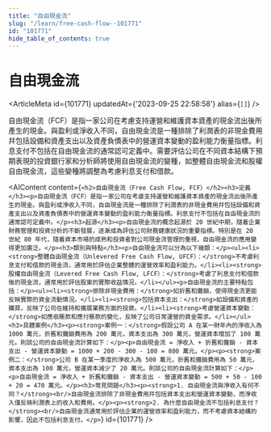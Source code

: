 ```yaml
---
title: "自由現金流"
slug: "/learn/free-cash-flow--101771"
id: "101771"
hide_table_of_contents: true
---
```



# 自由現金流

<ArticleMeta id={101771} updatedAt={'2023-09-25 22:58:58'} alias={`[]`} />
<div className='border-solid border-b border-t-0 my-4 border-[var(--ifm-color-gray-300)]' />

自由現金流（FCF）是指一家公司在考慮支持運營和維護資本資產的現金流出後所產生的現金。與盈利或淨收入不同，自由現金流是一種排除了利潤表的非現金費用幷包括設備和資產支出以及資產負債表中的營運資本變動的盈利能力衡量指標。利息支付不包括在自由現金流的通常認可定義中。需要評估公司在不同資本結構下預期表現的投資銀行家和分析師將使用自由現金流的變種，如整體自由現金流和股權自由現金流，這些變種將調整為考慮利息支付和借款。

<AIContent content={`<h2>自由現金流（Free Cash Flow, FCF）</h2><h3>定義</h3><p>自由現金流（FCF）是指一家公司在考慮支持運營和維護資本資產的現金流出後所產生的現金。與盈利或淨收入不同，自由現金流是一種排除了利潤表的非現金費用幷包括設備和資產支出以及資產負債表中的營運資本變動的盈利能力衡量指標。利息支付不包括在自由現金流的通常認可定義中。</p><h3>起源</h3><p>自由現金流的概念起源於 20 世紀中期，隨着企業財務管理和投資分析的不斷發展，逐漸成為評估公司財務健康狀況的重要指標。特別是在 20 世紀 80 年代，隨着資本市場的成熟和投資者對公司現金流管理的重視，自由現金流的應用變得更加廣泛。</p><h3>類別與特點</h3><p>自由現金流可以分為以下幾類：</p><ul><li><strong>整體自由現金流（Unlevered Free Cash Flow, UFCF）：</strong>不考慮利息支付和借款的現金流，通常用於評估企業整體的運營效率和盈利能力。</li><li><strong>股權自由現金流（Levered Free Cash Flow, LFCF）：</strong>考慮了利息支付和借款後的現金流，通常用於評估股東的實際收益情況。</li></ul><p>自由現金流的主要特點包括：</p><ul><li><strong>排除非現金費用：</strong>如折舊和攤銷，使得現金流更能反映實際的資金流動情況。</li><li><strong>包括資本支出：</strong>如設備和資產的購買，反映了公司在維持和擴展業務方面的投資。</li><li><strong>考慮營運資本變動：</strong>如應收賬款和應付賬款的變化，反映了公司日常運營的資金需求。</li></ul><h3>具體案例</h3><p><strong>案例一：</strong>假設公司 A 在某一財年內的淨收入為 1000 萬元，折舊和攤銷費用為 200 萬元，資本支出為 300 萬元，營運資本增加了 100 萬元。則該公司的自由現金流計算如下：</p><p>自由現金流 = 淨收入 + 折舊和攤銷 - 資本支出 - 營運資本變動 = 1000 + 200 - 300 - 100 = 800 萬元。</p><p><strong>案例二：</strong>公司 B 在某一季度的淨收入為 500 萬元，折舊和攤銷費用為 50 萬元，資本支出為 100 萬元，營運資本減少了 20 萬元。則該公司的自由現金流計算如下：</p><p>自由現金流 = 淨收入 + 折舊和攤銷 - 資本支出 - 營運資本變動 = 500 + 50 - 100 + 20 = 470 萬元。</p><h3>常見問題</h3><p><strong>1. 自由現金流與淨收入有何不同？</strong><br/>自由現金流排除了非現金費用幷包括資本支出和營運資本變動，而淨收入僅反映利潤表上的收入和費用。</p><p><strong>2. 為什麼自由現金流不包括利息支付？</strong><br/>自由現金流通常用於評估企業的運營效率和盈利能力，而不考慮資本結構的影響，因此不包括利息支付。</p>`} id={101771} />
